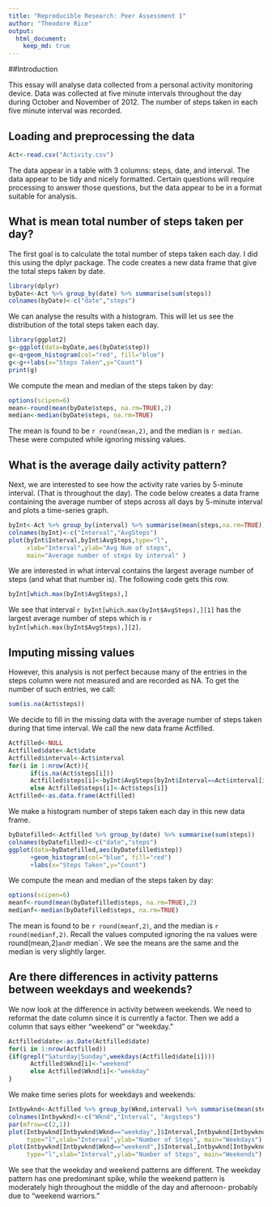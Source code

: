 ```yaml
---
title: "Reproducible Research: Peer Assessment 1"
author: "Theodore Rice"
output: 
  html_document:
    keep_md: true
---
```


##Introduction

This essay will analyse data collected from a personal activity monitoring device.  Data was collected at five minute intervals throughout the day during October and November of 2012.  The number of steps taken in each five minute interval was recorded.

## Loading and preprocessing the data
```r
Act<-read.csv("Activity.csv")
```
The data appear in a table with 3 columns: steps, date, and interval.  The data appear to be tidy and nicely formatted.  Certain questions will require processing to answer those questions, but the data appear to be in a format suitable for analysis.

## What is mean total number of steps taken per day?

The first goal is to calculate the total number of steps taken each day.  I did this using the dplyr package.  The code creates a new data frame that give the total steps taken by date.
```r
library(dplyr)
byDate<-Act %>% group_by(date) %>% summarise(sum(steps))
colnames(byDate)<-c("date","steps")
```
We can analyse the results with a histogram.  This will let us see the distribution of the total steps taken each day.

```r
library(ggplot2)
g<-ggplot(data=byDate,aes(byDate$step))
g<-q+geom_histogram(col="red", fill="blue")
g<-g++labs(x="Steps Taken",y="Count")
print(g)
```

We compute the mean and median of the steps taken by day:
```r
options(scipen=6)
mean<-round(mean(byDate$steps, na.rm=TRUE),2)
median<-median(byDate$steps, na.rm=TRUE)
```
The mean is found to be `r round(mean,2)`, and the median is `r median`.  These were computed while ignoring missing values.



## What is the average daily activity pattern?

Next, we are interested to see how the activity rate varies by 5-minute interval.  (That is throughout the day).  The code below creates a data frame containing the average number of steps across all days by 5-minute interval and plots a time-series graph.
```r
byInt<-Act %>% group_by(interval) %>% summarise(mean(steps,na.rm=TRUE))
colnames(byInt)<-c("Interval","AvgSteps")
plot(byInt$Interval,byInt$AvgSteps,type="l", 
     xlab="Interval",ylab="Avg Num of steps", 
     main="Average number of steps by interval" )
```  

We are interested in what interval contains the largest average number of steps (and what that number is).  The following code gets this row.

```r
byInt[which.max(byInt$AvgSteps),]
```
We see that interval `r byInt[which.max(byInt$AvgSteps),][1]` has the largest average number of steps which is `r byInt[which.max(byInt$AvgSteps),][2]`.


## Imputing missing values

However, this analysis is not perfect because many of the entries in the steps column were not measured and are recorded as NA.  To get the number of such entries, we call:
```r
sum(is.na(Act$steps))
```

We decide to fill in the missing data with the average number of steps taken during that time interval.  We call the new data frame Actfilled.

```r
Actfilled<-NULL
Actfilled$date<-Act$date
Actfilled$interval<-Act$interval
for(i in 1:nrow(Act)){
      if(is.na(Act$steps[i]))
      Actfilled$steps[i]<-byInt$AvgSteps[byInt$Interval==Act$interval[i]]
      else Actfilled$steps[i]<-Act$steps[i]}
Actfilled<-as.data.frame(Actfilled)
```
We make a histogram number of steps taken each day in this new data frame.

```r
byDatefilled<-Actfilled %>% group_by(date) %>% summarise(sum(steps))
colnames(byDatefilled)<-c("date","steps")
ggplot(data=byDatefilled,aes(byDatefilled$step))
      +geom_histogram(col="blue", fill="red")
      +labs(x="Steps Taken",y="Count")
```

We compute the mean and median of the steps taken by day:
```r
options(scipen=6)
meanf<-round(mean(byDatefilled$steps, na.rm=TRUE),2)
medianf<-median(byDatefilled$steps, na.rm=TRUE)
```
The mean is found to be `r round(meanf,2)`, and the median is `r round(medianf,2)`.  Recall the values computed ignoring the na values were round(mean,2)` and `r median`.  We see the means are the same and the median is very slightly larger.


## Are there differences in activity patterns between weekdays and weekends?

We now look at the difference in activity between weekends.  We need to reformat the date column since it is currently a factor.  Then we add a column that says either "weekend" or "weekday."

```r
Actfilled$date<-as.Date(Actfilled$date)
for(i in 1:nrow(Actfilled))
{if(grepl("Saturday|Sunday",weekdays(Actfilled$date[i]))) 
      Actfilled$Wknd[i]<-"weekend" 
      else Actfilled$Wknd[i]<-"weekday"
}
```
We make time series plots for weekdays and weekends:
```r
Intbywknd<-Actfilled %>% group_by(Wknd,interval) %>% summarise(mean(steps))
colnames(Intbywknd)<-c("Wknd","Interval", "Avgsteps")
par(mfrow=c(2,1))
plot(Intbywknd[Intbywknd$Wknd=="weekday",]$Interval,Intbywknd[Intbywknd$Wknd=="weekday",]$Avgsteps, 
     type="l",xlab="Interval",ylab="Number of Steps", main="Weekdays")
plot(Intbywknd[Intbywknd$Wknd=="weekend",]$Interval,Intbywknd[Intbywknd$Wknd=="weekend",]$Avgsteps, 
     type="l",xlab="Interval",ylab="Number of Steps", main="Weekends")
```

We see that the weekday and weekend patterns are different.  The weekday pattern has one predominant spike, while the weekend pattern is moderately high throughout the middle of the day and afternoon- probably due to "weekend warriors."
